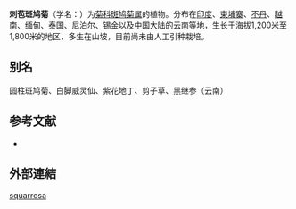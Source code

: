 {{Speciesbox
 | genus = Vernonia
| species = squarrosa
 | authority = (D. Don) Less.
}}

'''刺苞斑鸠菊'''（学名：{{lang|la|''Vernonia squarrosa''}}）为[[菊科|菊科]][[斑鸠菊属|斑鸠菊属]]的植物。分布在[[印度|印度]]、[[柬埔寨|柬埔寨]]、[[不丹|不丹]]、[[越南|越南]]、[[缅甸|缅甸]]、[[泰国|泰国]]、[[尼泊尔|尼泊尔]]、[[锡金|锡金]]以及[[中国大陆|中国大陆]]的[[云南|云南]]等地，生长于海拔1,200米至1,800米的地区，多生在山坡，目前尚未由人工引种栽培。

== 别名 ==
圆柱斑鸠菊、白脚威灵仙、紫花地丁、剪子草、黑继参（云南）

== 参考文献 ==
<div class="references-small">
* {{cite web| url =http://www.bioinfo.cn/db05/KmzwSpecies.php?action=view&id=5407| title =刺苞斑鸠菊| work =《中国高等植物数据库全库》| publisher =中国科学院微生物研究所| author =昆明植物研究所| accessdate =2009-02-25| deadurl =yes| archiveurl =https://web.archive.org/web/20160305001530/http://www.bioinfo.cn/db05/KmzwSpecies.php?action=view&id=5407| archivedate =2016-03-05}}
</div>

==外部連結==
{{Taxonbar}}

[[Category:斑鸠菊属|squarrosa]]


{{植物小作品}}